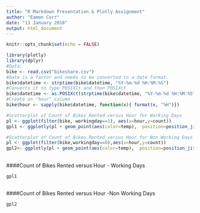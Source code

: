 ```yaml
---
title: "R Markdown Presentation & Plotly Assignment"
author: "Eamon Corr"
date: "13 January 2018"
output: html_document
---
```


```r
knitr::opts_chunk$set(echo = FALSE)
```


```r
library(plotly)
library(dplyr)
#Data:
bike <- read.csv("bikeshare.csv")
#Date is a factor and needs to be converted to a date format.
bike$datetime <- strptime(bike$datetime, "%Y-%m-%d %H:%M:%S") 
#Converts it to type POSIXlt and then POSIXct
bike$datetime <- as.POSIXct(strptime(bike$datetime, "%Y-%m-%d %H:%M:%S"))
#Create an "hour" column
bike$hour <- sapply(bike$datetime, function(x){ format(x, "%H")})

```


```r
#Scatterplot of Count of Bikes Rented versus Hour for Working Days
pl <- ggplot(filter(bike, workingday==1), aes(x=hour,y=count))
gpl1 <- ggplotly(pl + geom_point(aes(color=temp),  position=position_jitter(w=1, h=0.3)) + scale_color_gradientn(colors=c('dark blue','blue','light blue','light green','yellow','orange','red')))

```


```r
#Scatterplot of Count of Bikes Rented versus Hour for Non Working Days
pl <- ggplot(filter(bike,workingday==0),aes(x=hour,y=count)) 
gpl2<- ggplotly(pl + geom_point(aes(color=temp),  position=position_jitter(w=1, h=0.3)) + scale_color_gradientn(colors=c('dark blue','blue','light blue','light green','yellow','orange','red')))

```

##
####Count of Bikes Rented versus Hour - Working Days  

```r
gpl1
```

##
####Count of Bikes Rented versus Hour -Non Working Days  

```r
gpl2
```

